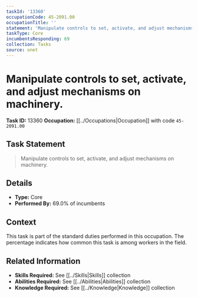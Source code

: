 ```yaml
---
taskId: '13360'
occupationCode: 45-2091.00
occupationTitle: ''
statement: 'Manipulate controls to set, activate, and adjust mechanisms on machinery.'
taskType: Core
incumbentsResponding: 69
collection: Tasks
source: onet
---
```

# Manipulate controls to set, activate, and adjust mechanisms on machinery.

**Task ID:** 13360
**Occupation:** [[../Occupations|Occupation]] with code `45-2091.00`

## Task Statement

> Manipulate controls to set, activate, and adjust mechanisms on machinery.

## Details

- **Type:** Core
- **Performed By:** 69.0% of incumbents

## Context

This task is part of the standard duties performed in this occupation. The percentage indicates how common this task is among workers in the field.

## Related Information

- **Skills Required:** See [[../Skills|Skills]] collection
- **Abilities Required:** See [[../Abilities|Abilities]] collection
- **Knowledge Required:** See [[../Knowledge|Knowledge]] collection
